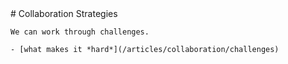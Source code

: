 
<MainHeader/>
<main>
  <article>
    # Collaboration Strategies

    We can work through challenges.

    - [what makes it *hard*](/articles/collaboration/challenges)
  </article>
</main>